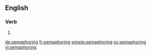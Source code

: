 ==English==

===Verb===
{{head|en|present participle}}

# {{present participle of|semaphore|lang=en|nocat=1}}

[[de:semaphoring]]
[[fr:semaphoring]]
[[simple:semaphoring]]
[[sv:semaphoring]]
[[vi:semaphoring]]